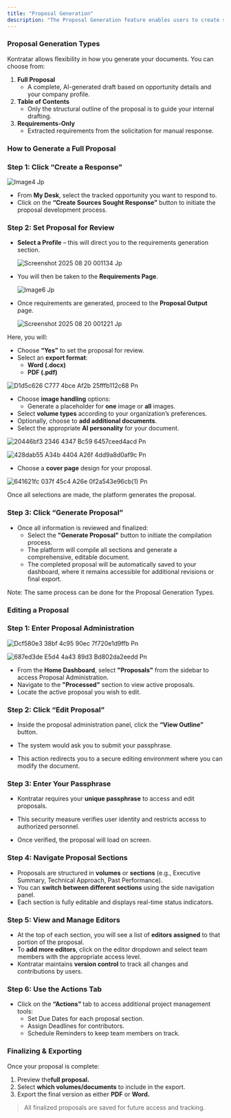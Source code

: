 ```yaml
---
title: "Proposal Generation"
description: "The Proposal Generation feature enables users to create structured, high-quality compliant proposals using our artificial intelligence tool, directly from tracked opportunities within the platform. Whether you're drafting an outline or preparing for final submission, this tool guides you through the process seamlessly."
---
```


### **Proposal Generation Types**

Kontratar allows flexibility in how you generate your documents. You can choose from:

1. **Full Proposal**
   - A complete, AI-generated draft based on opportunity details and your company profile.
2. **Table of Contents**
   - Only the structural outline of the proposal is to guide your internal drafting.
3. **Requirements-Only**
   - Extracted requirements from the solicitation for manual response.

### **How to Generate a Full Proposal**

### **Step 1: Click “Create a Response"**

![Image4 Jp](/images/image4.jpg)

- From **My Desk**, select the tracked opportunity you want to respond to.
- Click on the **“Create Sources Sought Response”** button to initiate the proposal development process.

### **Step 2: Set Proposal for Review**

- **Select a Profile** – this will direct you to the requirements generation section.

  ![Screenshot 2025 08 20 001134 Jp](/images/Screenshot_2025-08-20_001134.jpg)
- You will then be taken to the **Requirements Page**.

  ![Image6 Jp](/images/image6.jpg)
- Once requirements are generated, proceed to the **Proposal Output** page.

  ![Screenshot 2025 08 20 001221 Jp](/images/Screenshot_2025-08-20_001221.jpg)

Here, you will:

- Choose **“Yes”** to set the proposal for review.
- Select an **export format**:
  - **Word (.docx)**
  - **PDF (.pdf)**

![D1d5c626 C777 4bce Af2b 25fffb112c68 Pn](/images/d1d5c626-c777-4bce-af2b-25fffb112c68.png)

- Choose **image handling** options:
  - Generate a placeholder for **one** image or **all** images.
- Select **volume types** according to your organization’s preferences.
- Optionally, choose to **add additional documents**.
- Select the appropriate **AI personality** for your document.

![20446bf3 2346 4347 Bc59 6457ceed4acd Pn](/images/20446bf3-2346-4347-bc59-6457ceed4acd.png)

![428dab55 A34b 4404 A26f 4dd9a8d0af9c Pn](/images/428dab55-a34b-4404-a26f-4dd9a8d0af9c.png)

- Choose a **cover page** design for your proposal.

![641621fc 037f 45c4 A26e 0f2a543e96cb(1) Pn](/images/641621fc-037f-45c4-a26e-0f2a543e96cb\(1\).png)

Once all selections are made, the platform generates the proposal.

### **Step 3: Click “Generate Proposal”**

- Once all information is reviewed and finalized:
  - Select the **"Generate Proposal"** button to initiate the compilation process.
  - The platform will compile all sections and generate a comprehensive, editable document.
  - The completed proposal will be automatically saved to your dashboard, where it remains accessible for additional revisions or final export.

<Info>
  Note: The same process can be done for the Proposal Generation Types.
</Info>

### **Editing a Proposal**

### **Step 1: Enter Proposal Administration**

![Dcf580e3 38bf 4c95 90ec 7f720e1d9ffb Pn](/images/dcf580e3-38bf-4c95-90ec-7f720e1d9ffb.png)

![687ed3de E5d4 4a43 89d3 Bd802da2eedd Pn](/images/687ed3de-e5d4-4a43-89d3-bd802da2eedd.png)

- From the **Home Dashboard**, select **"Proposals"** from the sidebar to access Proposal Administration.
- Navigate to the **"Processed"** section to view active proposals.
- Locate the active proposal you wish to edit.

### **Step 2: Click “Edit Proposal”**

- Inside the proposal administration panel, click the **“View Outline”** button.


- The system would ask you to submit your passphrase.
- This action redirects you to a secure editing environment where you can modify the document.

### **Step 3: Enter Your Passphrase**

- Kontratar requires your **unique passphrase** to access and edit proposals.


- This security measure verifies user identity and restricts access to authorized personnel.
- Once verified, the proposal will load on screen.

### **Step 4: Navigate Proposal Sections**

- Proposals are structured in **volumes** or **sections** (e.g., Executive Summary, Technical Approach, Past Performance).
- You can **switch between different sections** using the side navigation panel.
- Each section is fully editable and displays real-time status indicators.

### **Step 5: View and Manage Editors**

- At the top of each section, you will see a list of **editors assigned** to that portion of the proposal.
- To **add more editors**, click on the editor dropdown and select team members with the appropriate access level.
- Kontratar maintains **version control** to track all changes and contributions by users.

### **Step 6: Use the Actions Tab**

- Click on the **“Actions”** tab to access additional project management tools:
  - Set Due Dates for each proposal section.
  - Assign Deadlines for contributors.
  - Schedule Reminders to keep team members on track.

### **Finalizing & Exporting**

Once your proposal is complete:

1. Preview the**full proposal.** 
2. Select **which volumes/documents** to include in the export.
3. Export the final version as either **PDF** or **Word.**

> All finalized proposals are saved for future access and tracking.
